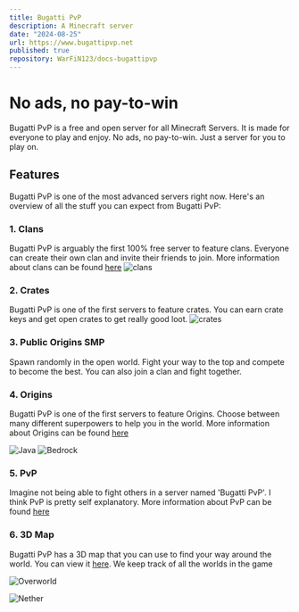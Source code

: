 ```yaml
---
title: Bugatti PvP
description: A Minecraft server
date: "2024-08-25"
url: https://www.bugattipvp.net
published: true
repository: WarFiN123/docs-bugattipvp
---
```


# No ads, no pay-to-win

Bugatti PvP is a free and open server for all Minecraft Servers. It is made for everyone to play and enjoy. No ads, no pay-to-win. Just a server for you to play on.

## Features

Bugatti PvP is one of the most advanced servers right now. Here's an overview of all the stuff you can expect from Bugatti PvP:

### 1. Clans

Bugatti PvP is arguably the first 100% free server to feature clans. Everyone can create their own clan and invite their friends to join. More information about clans can be found [here](https://www.bugattipvp.net/docs/usage/clans)
![clans](https://github.com/WarFiN123/docs-bugattipvp/blob/ca844107da4e36da6ea5e54de1aa9136c1b4852d/contents/docs/getting-started/overview/Clans.png?raw=true)

### 2. Crates

Bugatti PvP is one of the first servers to feature crates. You can earn crate keys and get open crates to get really good loot.
![crates](https://github.com/WarFiN123/docs-bugattipvp/blob/f4cd880f1d349cee3cf5e0824244e1de8197a155/contents/docs/getting-started/overview/Crates.png?raw=true)

### 3. Public Origins SMP

Spawn randomly in the open world. Fight your way to the top and compete to become the best. You can also join a clan and fight together.

### 4. Origins

Bugatti PvP is one of the first servers to feature Origins. Choose between many different superpowers to help you in the world.
More information about Origins can be found [here](https://www.bugattipvp.net/docs/origins/introduction)

<img
  src="https://github.com/WarFiN123/docs-bugattipvp/blob/507a70d30d7bbd0cff03fc442353a33714936e82/contents/docs/origins/Enderian/Enderian.png?raw=true"
  alt="Java"
/>
<img
  src="https://github.com/WarFiN123/docs-bugattipvp/blob/main/contents/docs/origins/Bedrock/Bedrock.webp?raw=true"
  alt="Bedrock"
/>

### 5. PvP

Imagine not being able to fight others in a server named 'Bugatti PvP'. I think PvP is pretty self explanatory. More information about PvP can be found [here](https://www.bugattipvp.net/docs/usage/pvp)

### 6. 3D Map

Bugatti PvP has a 3D map that you can use to find your way around the world. You can view it [here](http://3d.bugattipvp.net/). We keep track of all the worlds in the game

<img
  src="https://github.com/WarFiN123/docs-bugattipvp/blob/main/contents/docs/getting-started/overview/overworld.webp?raw=true"
  alt="Overworld"
/>

<img
  src="https://github.com/WarFiN123/docs-bugattipvp/blob/main/contents/docs/getting-started/overview/nether.webp?raw=true"
  alt="Nether"
/>
